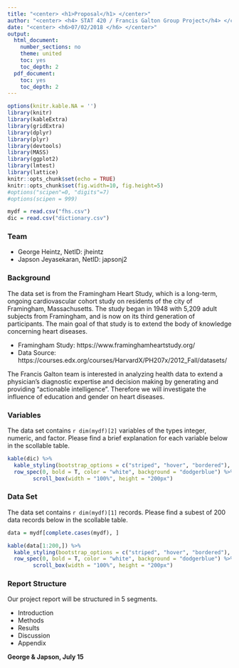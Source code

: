 ```yaml
---
title: "<center> <h1>Proposal</h1> </center>"
author: "<center> <h4> STAT 420 / Francis Galton Group Project</h4> </center>"
date: "<center> <h6>07/02/2018 </h6> </center>"
output:
  html_document:
    number_sections: no
    theme: united
    toc: yes
    toc_depth: 2
  pdf_document:
    toc: yes
    toc_depth: 2
---
```

```r
options(knitr.kable.NA = '')
library(knitr)
library(kableExtra)
library(gridExtra)
library(dplyr)
library(plyr)
library(devtools)
library(MASS)
library(ggplot2)
library(lmtest)
library(lattice)
knitr::opts_chunk$set(echo = TRUE)
knitr::opts_chunk$set(fig.width=10, fig.height=5) 
#options("scipen"=0, "digits"=7)
#options(scipen = 999)
```

```r
mydf = read.csv("fhs.csv")
dic = read.csv("dictionary.csv")
```

### Team
- George Heintz, NetID: jheintz
- Japson Jeyasekaran, NetID: japsonj2

### Background

The data set is from the Framingham Heart Study, which is a long-term, ongoing cardiovascular cohort study on residents of the city of Framingham, Massachusetts. The study began in 1948 with 5,209 adult subjects from Framingham, and is now on its third generation of participants. The main goal of that study is to extend the body of knowledge concerning heart diseases.  

- Framingham Study: https://www.framinghamheartstudy.org/  
- Data Source: https://courses.edx.org/courses/HarvardX/PH207x/2012_Fall/datasets/  

The Francis Galton team is interested in analyzing health data to extend a physician’s diagnostic expertise and decision making by generating and providing “actionable intelligence”. Therefore we will investigate the influence of education and gender on heart diseases. 


### Variables

The data set contains `r dim(mydf)[2]` variables of the types integer, numeric, and factor. Please find a brief explanation for each variable below in the scollable table.   

```r

kable(dic) %>%
  kable_styling(bootstrap_options = c("striped", "hover", "bordered"), full_width = T, position = "center")   %>%
  row_spec(0, bold = T, color = "white", background = "dodgerblue") %>%
        scroll_box(width = "100%", height = "200px")  

```



### Data Set
The data set contains `r dim(mydf)[1]` records. Please find a subest of 200 data records below in the scollable table.  

```r
data = mydf[complete.cases(mydf), ]

kable(data[1:200,]) %>%
  kable_styling(bootstrap_options = c("striped", "hover", "bordered"), full_width = T, position = "center")   %>%
  row_spec(0, bold = T, color = "white", background = "dodgerblue") %>%
        scroll_box(width = "100%", height = "200px")  

```



### Report Structure
Our project report will be structured in 5 segments. 

- Introduction
- Methods
- Results
- Discussion
- Appendix


**George & Japson, July 15**





